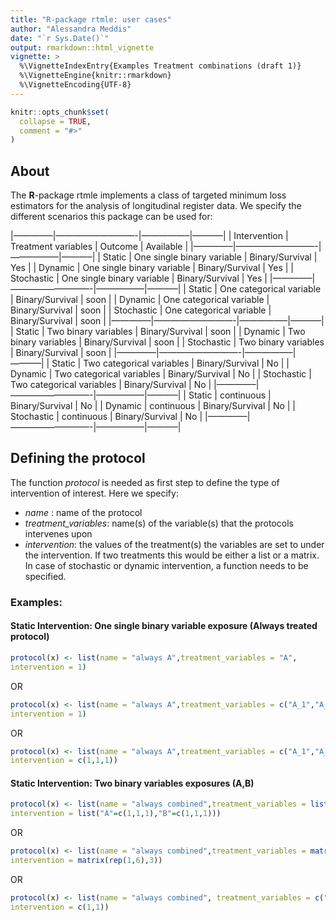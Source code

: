 ---
title: "R-package rtmle: user cases"
author: "Alessandra Meddis"
date: "`r Sys.Date()`"
output: rmarkdown::html_vignette
vignette: >
  %\VignetteIndexEntry{Examples Treatment combinations (draft 1)}
  %\VignetteEngine{knitr::rmarkdown}
  %\VignetteEncoding{UTF-8}
---

```{r setup, include = FALSE}
knitr::opts_chunk$set(
  collapse = TRUE,
  comment = "#>"
)
```

## About

The **R**-package rtmle implements a class of targeted minimum loss estimators for the analysis of longitudinal register data. 
We specify the different scenarios this package can be used for:

|--------------|----------------------------|-----------------|-----------|
| Intervention | Treatment variables        | Outcome         | Available |
|--------------|----------------------------|-----------------|-----------|
| Static       | One single binary variable | Binary/Survival | Yes       |
| Dynamic      | One single binary variable | Binary/Survival | Yes       |
| Stochastic   | One single binary variable | Binary/Survival | Yes       |
|--------------|----------------------------|-----------------|-----------|
| Static       | One categorical variable   | Binary/Survival | soon      |
| Dynamic      | One categorical variable   | Binary/Survival | soon      |
| Stochastic   | One categorical variable   | Binary/Survival | soon      |
|--------------|----------------------------|-----------------|-----------|
| Static       | Two binary variables       | Binary/Survival | soon      |
| Dynamic      | Two binary variables       | Binary/Survival | soon      |
| Stochastic   | Two binary variables       | Binary/Survival | soon      |
|--------------|----------------------------|-----------------|-----------|
| Static       | Two categorical variables  | Binary/Survival | No        |
| Dynamic      | Two categorical variables  | Binary/Survival | No        |
| Stochastic   | Two categorical variables  | Binary/Survival | No        |
|--------------|----------------------------|-----------------|-----------|
| Static       | continuous                 | Binary/Survival | No        |
| Dynamic      | continuous                 | Binary/Survival | No        |
| Stochastic   | continuous                 | Binary/Survival | No        |
|--------------|----------------------------|-----------------|-----------|

## Defining the protocol

The function *protocol* is needed as first step to define the type of intervention of interest.
Here we specify:

 - *name* : name of the protocol 
 - *treatment_variables*:  name(s) of the variable(s) that the protocols intervenes upon
 - *intervention*: the values of the treatment(s) the variables are set to under the intervention.
 If two treatments this would be either a list or a matrix. 
 In case of stochastic or dynamic intervention, a function needs to be specified.
 

### Examples: 

#### Static Intervention: One single binary variable exposure (Always treated protocol)

```{r}
protocol(x) <- list(name = "always A",treatment_variables = "A",
intervention = 1)
```

OR 

```{r}
protocol(x) <- list(name = "always A",treatment_variables = c("A_1","A_2","A_3"),
intervention = 1)
```


OR 

```{r}
protocol(x) <- list(name = "always A",treatment_variables = c("A_1","A_2","A_3"),
intervention = c(1,1,1))
```

#### Static Intervention: Two binary variables exposures (A,B)

```{r}
protocol(x) <- list(name = "always combined",treatment_variables = list("A"=c("A_1","A_2","A_3"),"B"=c("B_1","B_2","B_3")),
intervention = list("A"=c(1,1,1),"B"=c(1,1,1)))
```

OR

```{r}
protocol(x) <- list(name = "always combined",treatment_variables = matrix(c("A_1","A_2","A_3", "B_1","B_2","B_3"),3),
intervention = matrix(rep(1,6),3))
```

OR

```{r}
protocol(x) <- list(name = "always combined", treatment_variables = c("A","B"),
intervention = c(1,1))
```


